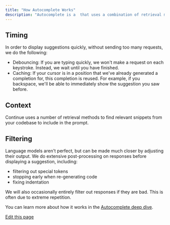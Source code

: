 ```yaml
---
title: "How Autocomplete Works"
description: "Autocomplete is a  that uses a combination of retrieval methods and response processing techniques. The system can be understood in roughly three parts."
---
```


## Timing[​](#timing "Direct link to Timing")

In order to display suggestions quickly, without sending too many requests, we do the following:

* Debouncing: If you are typing quickly, we won't make a request on each keystroke. Instead, we wait until you have finished.
* Caching: If your cursor is in a position that we've already generated a completion for, this completion is reused. For example, if you backspace, we'll be able to immediately show the suggestion you saw before.

## Context[​](#context "Direct link to Context")

Continue uses a number of retrieval methods to find relevant snippets from your codebase to include in the prompt.

## Filtering[​](#filtering "Direct link to Filtering")

Language models aren't perfect, but can be made much closer by adjusting their output. We do extensive post-processing on responses before displaying a suggestion, including:

* filtering out special tokens
* stopping early when re-generating code
* fixing indentation

We will also occasionally entirely filter out responses if they are bad. This is often due to extreme repetition.

You can learn more about how it works in the [Autocomplete deep dive](/customization/models#autocomplete).

[Edit this page](https://github.com/continuedev/continue/tree/main/docs/docs/features/autocomplete/how-it-works.mdx)
